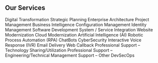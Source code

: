 ## Our Services

Digital Transformation
Strategic Planning
Enterprise Architecture
Project Management
Business Intelligence
Configuration Management
Identity Management
Software Development
System / Service Integration
Website Modernization
Cloud Modernization
Artificial Intelligence (AI)
Robotic Process Automation (RPA)
ChatBots
CyberSecurity
Interactive Voice Response (IVR)
Email Delivery
Web Callback
Professional Support – Technology Sharing/Utilization
Professional Support – Engineering/Technical
Management Support – Other
DevSecOps
